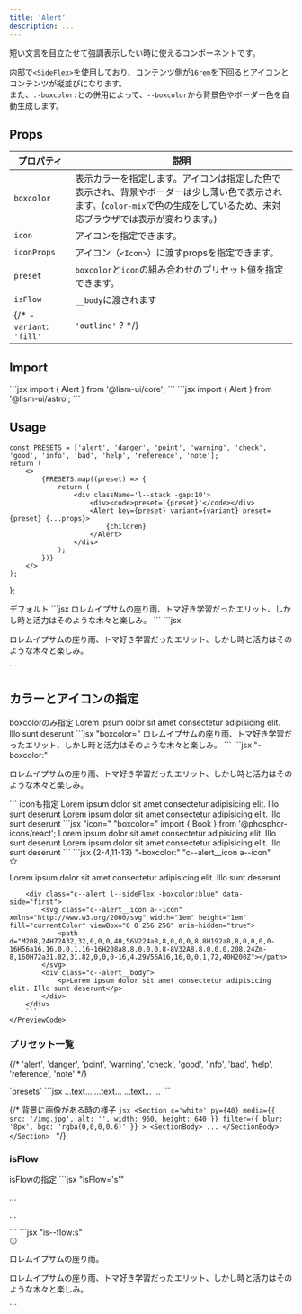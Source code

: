```yaml
---
title: 'Alert'
description: ...
---
```


短い文言を目立たせて強調表示したい時に使えるコンポーネントです。


内部で`<SideFlex>`を使用しており、コンテンツ側が`16rem`を下回るとアイコンとコンテンツが縦並びになります。  
また、`.-boxcolor:`との併用によって、`--boxcolor`から背景色やボーダー色を自動生成します。


## Props

| プロパティ | 説明 |
|---|---|
|`boxcolor`| 表示カラーを指定します。アイコンは指定した色で表示され、背景やボーダーは少し薄い色で表示されます。(`color-mix`で色の生成をしているため、未対応ブラウザでは表示が変わります。)|
|`icon`| アイコンを指定できます。|
| `iconProps` | アイコン（`<Icon>`）に渡すpropsを指定できます。|
|`preset`|`boxcolor`と`icon`の組み合わせのプリセット値を指定できます。|
|`isFlow`|`__body`に渡されます|
{/* - `variant`: `'fill'` | `'outline'` ? */}



## Import

<Preview>
	<PreviewCode slot='tab' label='React'>
```jsx
import { Alert } from '@lism-ui/core';
```
	</PreviewCode>
	<PreviewCode slot='tab' label='Astro'>
```jsx
import { Alert } from '@lism-ui/astro';
```
	</PreviewCode>
</Preview>


## Usage

	const PRESETS = ['alert', 'danger', 'point', 'warning', 'check', 'good', 'info', 'bad', 'help', 'reference', 'note'];
	return (
		<> 
			{PRESETS.map((preset) => {
				return (
					<div className='l--stack -gap:10'>
						<div><code>preset='{preset}'</code></div>
						<Alert key={preset} variant={variant} preset={preset} {...props}>
							{children}
						</Alert>
					</div>
				);
			})}
		</>
	);
};

<Preview>
	<PreviewTitle>
		デフォルト
	</PreviewTitle>
	<PreviewArea p={20}>
		<Alert>
			<DammyText lang='ja' />
		</Alert>
	</PreviewArea>
	<PreviewCode slot='tab' label='React, Astro'>
		```jsx
		<Alert>ロレムイプサムの座り雨、トマ好き学習だったエリット、しかし時と活力はそのような木々と楽しみ。</Alert>
		```
	</PreviewCode>
	<PreviewCode slot='tab' label='HTML'>
		```jsx
		<div class="c--alert l--sideFlex -boxcolor:" data-side="first">
			<div class="c--alert__body">
				<p>ロレムイプサムの座り雨、トマ好き学習だったエリット、しかし時と活力はそのような木々と楽しみ。</p>
			</div>
		</div>
		```
	</PreviewCode>
</Preview>



## カラーとアイコンの指定

<Preview>
	<PreviewTitle>
		boxcolorのみ指定
	</PreviewTitle>
	<PreviewArea p={20}>
		<Alert boxcolor='blue'>
			Lorem ipsum dolor sit amet consectetur adipisicing elit. Illo sunt deserunt
		</Alert>
	</PreviewArea>
	<PreviewCode slot='tab' label='React, Astro'>
		```jsx "boxcolor="
		<Alert boxcolor='blue'>
			ロレムイプサムの座り雨、トマ好き学習だったエリット、しかし時と活力はそのような木々と楽しみ。
		</Alert>
		```
	</PreviewCode>
	<PreviewCode slot='tab' label='HTML'>
		```jsx "-boxcolor:"
		<div class="c--alert l--sideFlex -boxcolor:blue" data-side="first">
			<div class="c--alert__body">
				<p>ロレムイプサムの座り雨、トマ好き学習だったエリット、しかし時と活力はそのような木々と楽しみ。</p>
			</div>
		</div>
		```
	</PreviewCode>
</Preview>

<Preview>
	<PreviewTitle>
		iconも指定
	</PreviewTitle>
	<PreviewArea p={20}>
		<Alert icon='lism:star' boxcolor='pink' >
			Lorem ipsum dolor sit amet consectetur adipisicing elit. Illo sunt deserunt
		</Alert>
		<Alert icon={Book} boxcolor='blue'>
			Lorem ipsum dolor sit amet consectetur adipisicing elit. Illo sunt deserunt
		</Alert>
	</PreviewArea>
<PreviewCode slot='tab' label='React, Astro'>
```jsx "icon=" "boxcolor="
import { Book } from '@phosphor-icons/react';

<Alert icon='lism:star' boxcolor='pink' >
	Lorem ipsum dolor sit amet consectetur adipisicing elit. Illo sunt deserunt
</Alert>
<Alert icon={Book} boxcolor='blue'>
	Lorem ipsum dolor sit amet consectetur adipisicing elit. Illo sunt deserunt
</Alert>
```
</PreviewCode>
	<PreviewCode slot='tab' label='HTML'>
		```jsx {2-4,11-13} "-boxcolor:" "c--alert__icon a--icon"
		<div class="c--alert l--sideFlex -boxcolor:pink" data-side="first">
			<svg class="c--alert__icon a--icon" xmlns="http://www.w3.org/2000/svg" viewBox="0 0 256 256" width="1em" height="1em" fill="currentColor" focusable="false" aria-hidden="true">
				<path d="M239.2,97.29a16,16,0,0,0-13.81-11L166,81.17,142.72,25.81h0a15.95,15.95,0,0,0-29.44,0L90.07,81.17,30.61,86.32a16,16,0,0,0-9.11,28.06L66.61,153.8,53.09,212.34a16,16,0,0,0,23.84,17.34l51-31,51.11,31a16,16,0,0,0,23.84-17.34l-13.51-58.6,45.1-39.36A16,16,0,0,0,239.2,97.29Zm-15.22,5-45.1,39.36a16,16,0,0,0-5.08,15.71L187.35,216v0l-51.07-31a15.9,15.9,0,0,0-16.54,0l-51,31h0L82.2,157.4a16,16,0,0,0-5.08-15.71L32,102.35a.37.37,0,0,1,0-.09l59.44-5.14a16,16,0,0,0,13.35-9.75L128,32.08l23.2,55.29a16,16,0,0,0,13.35,9.75L224,102.26S224,102.32,224,102.33Z"></path>
			</svg>
			<div class="c--alert__body">
				<p>Lorem ipsum dolor sit amet consectetur adipisicing elit. Illo sunt deserunt</p>
			</div>
		</div>

		<div class="c--alert l--sideFlex -boxcolor:blue" data-side="first">
			<svg class="c--alert__icon a--icon" xmlns="http://www.w3.org/2000/svg" width="1em" height="1em" fill="currentColor" viewBox="0 0 256 256" aria-hidden="true">
				<path d="M208,24H72A32,32,0,0,0,40,56V224a8,8,0,0,0,8,8H192a8,8,0,0,0,0-16H56a16,16,0,0,1,16-16H208a8,8,0,0,0,8-8V32A8,8,0,0,0,208,24Zm-8,160H72a31.82,31.82,0,0,0-16,4.29V56A16,16,0,0,1,72,40H200Z"></path>
			</svg>
			<div class="c--alert__body">
				<p>Lorem ipsum dolor sit amet consectetur adipisicing elit. Illo sunt deserunt</p>
			</div>
		</div>
		```
	</PreviewCode>
</Preview>


### プリセット一覧

{/* 'alert', 'danger', 'point', 'warning', 'check', 'good', 'info', 'bad', 'help', 'reference', 'note' */}

<Preview>
	<PreviewTitle>
		`presets`
	</PreviewTitle>
	<PreviewArea p={20} resize>
		<AlertDemos><DammyText lang='ja' length='codes' /></AlertDemos>
	</PreviewArea>
	<PreviewCode>
		```jsx
		<Alert preset='alert'>
			...text...
		</Alert>
		<Alert preset='point'>
			...text...
		</Alert>
		<Alert preset='warning'>
			...text...
		</Alert>
		...
		```
	</PreviewCode>
</Preview>



{/* <Preview>
	<PreviewTitle>背景に画像がある時の様子</PreviewTitle>
	<PreviewArea alignfull p={20}>
		<Box>
			<Layer src='/img.jpg' z='-1'/>
			<Layer blur='8px' bgc='rgba(0,0,0,0.6)' z='-1'/>
			<Box c='white' p={20} isFlow='s'>
				<AlertDemos><DammyText length='codes' /></AlertDemos>
			</Box>
		</Box>
	</PreviewArea>
	<PreviewCode>
		```jsx
		<Section
			c='white'
			py={40}
			media={{ src: '/img.jpg', alt: '', width: 960, height: 640 }}
			filter={{ blur: '8px', bgc: 'rgba(0,0,0,0.6)' }}
		>
			<SectionBody>
				...
			</SectionBody>
		</Section>
		```
	</PreviewCode>
</Preview> */}




### isFlow

<Preview>
	<PreviewTitle>
		isFlowの指定
	</PreviewTitle>
	<PreviewArea p={20}>
		<Alert preset='info' isFlow='s'>
			<DammyText lang='ja' length='xs'/>
			<DammyText lang='ja' />
		</Alert>
	</PreviewArea>
	<PreviewCode slot='tab' label='React, Astro'>
		```jsx "isFlow='s'"
		<Alert preset='info' isFlow='s'>
			<p>...</p>
			<p>...</p>
		</Alert>
		```
	</PreviewCode>
	<PreviewCode slot='tab' label='HTML'>
		```jsx "is--flow:s"
		<div class="c--alert l--sideFlex -boxcolor:blue" data-side="first">
			<svg xmlns="http://www.w3.org/2000/svg" viewBox="0 0 256 256" width="1em" height="1em" fill="currentColor" focusable="false" class="c--alert__icon a--icon" aria-label="Info:" role="img"><path d="M128,24A104,104,0,1,0,232,128,104.11,104.11,0,0,0,128,24Zm0,192a88,88,0,1,1,88-88A88.1,88.1,0,0,1,128,216Zm16-40a8,8,0,0,1-8,8,16,16,0,0,1-16-16V128a8,8,0,0,1,0-16,16,16,0,0,1,16,16v40A8,8,0,0,1,144,176ZM112,84a12,12,0,1,1,12,12A12,12,0,0,1,112,84Z"></path></svg>
			<div class="c--alert__body is--flow:s">
				<p>ロレムイプサムの座り雨。</p>
				<p>ロレムイプサムの座り雨、トマ好き学習だったエリット、しかし時と活力はそのような木々と楽しみ。</p>
			</div>
		</div>
		```
	</PreviewCode>
</Preview>

